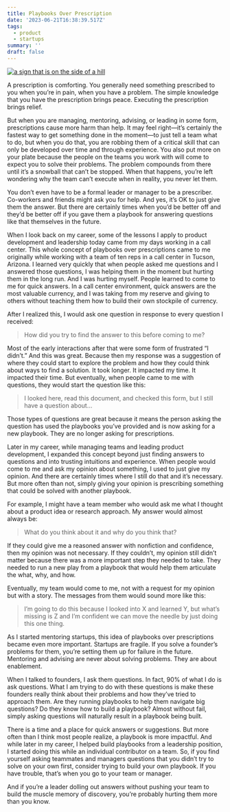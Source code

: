 ```yaml
---
title: Playbooks Over Prescription
date: '2023-06-21T16:38:39.517Z'
tags:
  - product
  - startups
summary: ''
draft: false
---
```

[![a sign that is on the side of a hill](https://images.unsplash.com/photo-1609643242070-c69786a76c30?crop=entropy&cs=tinysrgb&fit=max&fm=jpg&ixid=M3wzMDAzMzh8MHwxfHNlYXJjaHwxfHxhbnN3ZXJzfGVufDB8fHx8MTY4NzI3MDg3NHww&ixlib=rb-4.0.3&q=80&w=1080 "a sign that is on the side of a hill")](https://images.unsplash.com/photo-1609643242070-c69786a76c30?crop=entropy&cs=tinysrgb&fit=max&fm=jpg&ixid=M3wzMDAzMzh8MHwxfHNlYXJjaHwxfHxhbnN3ZXJzfGVufDB8fHx8MTY4NzI3MDg3NHww&ixlib=rb-4.0.3&q=80&w=1080)

A prescription is comforting. You generally need something prescribed to you when you’re in pain, when you have a problem. The simple knowledge that you have the prescription brings peace. Executing the prescription brings relief.

But when you are managing, mentoring, advising, or leading in some form, prescriptions cause more harm than help. It may feel right—it’s certainly the fastest way to get something done in the moment—to just tell a team what to do, but when you do that, you are robbing them of a critical skill that can only be developed over time and through experience. You also put more on your plate because the people on the teams you work with will come to expect you to solve their problems. The problem compounds from there until it’s a snowball that can’t be stopped. When that happens, you’re left wondering why the team can’t execute when in reality, you never let them.

You don’t even have to be a formal leader or manager to be a prescriber. Co-workers and friends might ask you for help. And yes, it’s OK to just give them the answer. But there are certainly times when you’d be better off and they’d be better off if you gave them a playbook for answering questions like that themselves in the future.

When I look back on my career, some of the lessons I apply to product development and leadership today came from my days working in a call center. This whole concept of playbooks over prescriptions came to me originally while working with a team of ten reps in a call center in Tucson, Arizona. I learned very quickly that when people asked me questions and I answered those questions, I was helping them in the moment but hurting them in the long run. And I was hurting myself. People learned to come to me for quick answers. In a call center environment, quick answers are the most valuable currency, and I was taking from my reserve and giving to others without teaching them how to build their own stockpile of currency.

After I realized this, I would ask one question in response to every question I received:

> How did you try to find the answer to this before coming to me?

Most of the early interactions after that were some form of frustrated “I didn’t.” And this was great. Because then my response was a suggestion of where they could start to explore the problem and how they could think about ways to find a solution. It took longer. It impacted my time. It impacted their time. But eventually, when people came to me with questions, they would start the question like this:

> I looked here, read this document, and checked this form, but I still have a question about…

Those types of questions are great because it means the person asking the question has used the playbooks you’ve provided and is now asking for a new playbook. They are no longer asking for prescriptions.

Later in my career, while managing teams and leading product development, I expanded this concept beyond just finding answers to questions and into trusting intuitions and experience. When people would come to me and ask my opinion about something, I used to just give my opinion. And there are certainly times where I still do that and it’s necessary. But more often than not, simply giving your opinion is prescribing something that could be solved with another playbook.

For example, I might have a team member who would ask me what I thought about a product idea or research approach. My answer would almost always be:

> What do you think about it and why do you think that?

If they could give me a reasoned answer with nonfiction and confidence, then my opinion was not necessary. If they couldn’t, my opinion still didn’t matter because there was a more important step they needed to take. They needed to run a new play from a playbook that would help them articulate the what, why, and how.

Eventually, my team would come to me, not with a request for my opinion but with a story. The messages from them would sound more like this:

> I’m going to do this because I looked into X and learned Y, but what’s missing is Z and I’m confident we can move the needle by just doing this one thing.

As I started mentoring startups, this idea of playbooks over prescriptions became even more important. Startups are fragile. If you solve a founder’s problems for them, you’re setting them up for failure in the future. Mentoring and advising are never about solving problems. They are about enablement.

When I talked to founders, I ask them questions. In fact, 90% of what I do is ask questions. What I am trying to do with these questions is make these founders really think about their problems and how they’ve tried to approach them. Are they running playbooks to help them navigate big questions? Do they know how to build a playbook? Almost without fail, simply asking questions will naturally result in a playbook being built.

There is a time and a place for quick answers or suggestions. But more often than I think most people realize, a playbook is more impactful. And while later in my career, I helped build playbooks from a leadership position, I started doing this while an individual contributor on a team. So, if you find yourself asking teammates and managers questions that you didn’t try to solve on your own first, consider trying to build your own playbook. If you have trouble, that’s when you go to your team or manager.

And if you’re a leader dolling out answers without pushing your team to build the muscle memory of discovery, you’re probably hurting them more than you know.
